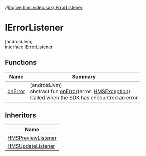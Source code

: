 //[lib](../../../index)/[live.hms.video.sdk](../index)/[IErrorListener](index)

# IErrorListener

[androidJvm]\
interface [IErrorListener](index)

## Functions

| Name                | Summary                                                                                                                                                                       |
| ------------------- | ----------------------------------------------------------------------------------------------------------------------------------------------------------------------------- |
| [onError](on-error) | [androidJvm]<br />abstract fun [onError](on-error)(error: [HMSException](../../live.hms.video.error/-h-m-s-exception/index))<br />Called when the SDK has encountred an error |

## Inheritors

| Name                                                   |
| ------------------------------------------------------ |
| [HMSPreviewListener](../-h-m-s-preview-listener/index) |
| [HMSUpdateListener](../-h-m-s-update-listener/index)   |
